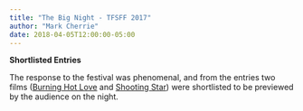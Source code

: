 ```yaml
---
title: "The Big Night - TFSFF 2017"
author: "Mark Cherrie"
date: 2018-04-05T12:00:00-05:00
---
```


**Shortlisted Entries**

The response to the festival was phenomenal, and from the entries two films ([Burning Hot Love](https://www.youtube.com/watch?v=N3_MRdy1k1A) and [Shooting Star](https://www.youtube.com/watch?v=N3_MRdy1k1A)) were shortlisted to be previewed by the audience on the night. 



